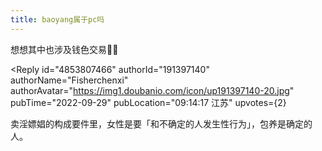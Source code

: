 ```yaml
---
title: baoyang属于pc吗
---
```



<Forum groupName="古怪问题研究中心" groupUrl="https://www.douban.com/group/philosophasters/" archivedAt="2025-05-16T15:04:06.739Z">
  <Post
    id="275838372"
    title="baoyang属于pc吗"
    url="https://www.douban.com/group/topic/275838372/?_spm_id=MjMzMjg2Nzk1"
    pubTime="2022-10-03"
    highlightUserId="191397140"
  >
想想其中也涉及钱色交易🤔🤔

<Reply
  id="4853807466"
  authorId="191397140"
  authorName="Fisherchenxi"
  authorAvatar="https://img1.doubanio.com/icon/up191397140-20.jpg"
  pubTime="2022-09-29"
  pubLocation="09:14:17 江苏"
  upvotes={2}
>
卖淫嫖娼的构成要件里，女性是要「和不确定的人发生性行为」，包养是确定的人。
</Reply>
  </Post>
</Forum>
